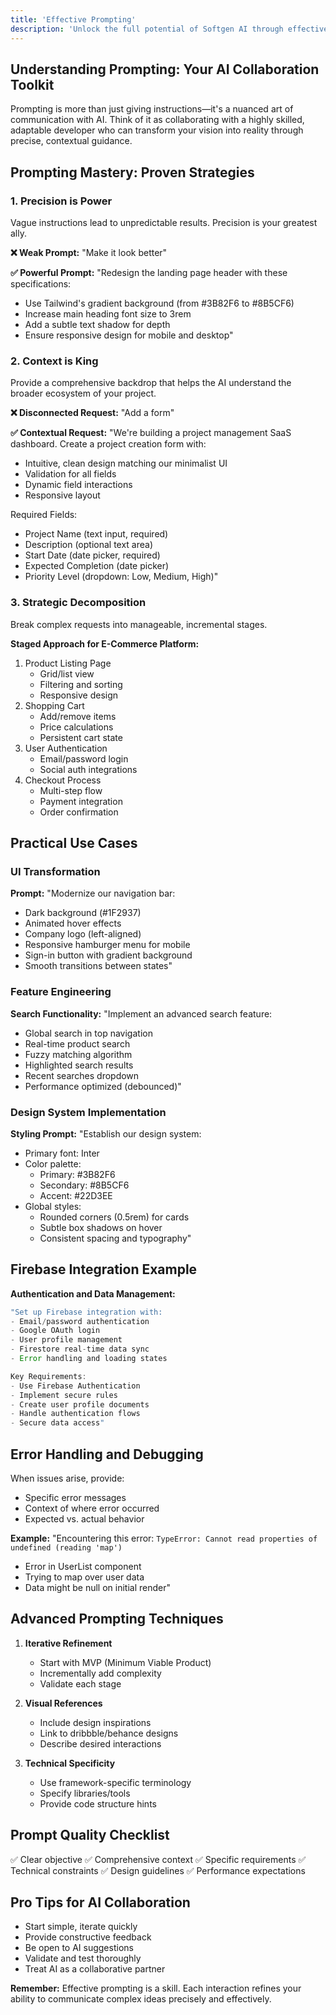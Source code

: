 ```yaml
---
title: 'Effective Prompting'
description: 'Unlock the full potential of Softgen AI through effective communication strategies'
---
```


## Understanding Prompting: Your AI Collaboration Toolkit

Prompting is more than just giving instructions—it's a nuanced art of communication with AI. Think of it as collaborating with a highly skilled, adaptable developer who can transform your vision into reality through precise, contextual guidance.

## Prompting Mastery: Proven Strategies

### 1. Precision is Power
Vague instructions lead to unpredictable results. Precision is your greatest ally.

**❌ Weak Prompt:**
"Make it look better"

**✅ Powerful Prompt:**
"Redesign the landing page header with these specifications:
- Use Tailwind's gradient background (from #3B82F6 to #8B5CF6)
- Increase main heading font size to 3rem
- Add a subtle text shadow for depth
- Ensure responsive design for mobile and desktop"

### 2. Context is King
Provide a comprehensive backdrop that helps the AI understand the broader ecosystem of your project.

**❌ Disconnected Request:**
"Add a form"

**✅ Contextual Request:**
"We're building a project management SaaS dashboard. Create a project creation form with:
- Intuitive, clean design matching our minimalist UI
- Validation for all fields
- Dynamic field interactions
- Responsive layout

Required Fields:
- Project Name (text input, required)
- Description (optional text area)
- Start Date (date picker, required)
- Expected Completion (date picker)
- Priority Level (dropdown: Low, Medium, High)"

### 3. Strategic Decomposition
Break complex requests into manageable, incremental stages.

**Staged Approach for E-Commerce Platform:**
1. Product Listing Page
   - Grid/list view
   - Filtering and sorting
   - Responsive design
2. Shopping Cart
   - Add/remove items
   - Price calculations
   - Persistent cart state
3. User Authentication
   - Email/password login
   - Social auth integrations
4. Checkout Process
   - Multi-step flow
   - Payment integration
   - Order confirmation

## Practical Use Cases

### UI Transformation

**Prompt:**
"Modernize our navigation bar:
- Dark background (#1F2937)
- Animated hover effects
- Company logo (left-aligned)
- Responsive hamburger menu for mobile
- Sign-in button with gradient background
- Smooth transitions between states"

### Feature Engineering

**Search Functionality:**
"Implement an advanced search feature:
- Global search in top navigation
- Real-time product search
- Fuzzy matching algorithm
- Highlighted search results
- Recent searches dropdown
- Performance optimized (debounced)"

### Design System Implementation

**Styling Prompt:**
"Establish our design system:
- Primary font: Inter
- Color palette:
  * Primary: #3B82F6
  * Secondary: #8B5CF6
  * Accent: #22D3EE
- Global styles:
  * Rounded corners (0.5rem) for cards
  * Subtle box shadows on hover
  * Consistent spacing and typography"

## Firebase Integration Example

**Authentication and Data Management:**
```jsx
"Set up Firebase integration with:
- Email/password authentication
- Google OAuth login
- User profile management
- Firestore real-time data sync
- Error handling and loading states

Key Requirements:
- Use Firebase Authentication
- Implement secure rules
- Create user profile documents
- Handle authentication flows
- Secure data access"
```

## Error Handling and Debugging

When issues arise, provide:
- Specific error messages
- Context of where error occurred
- Expected vs. actual behavior

**Example:**
"Encountering this error:
`TypeError: Cannot read properties of undefined (reading 'map')`
- Error in UserList component
- Trying to map over user data
- Data might be null on initial render"

## Advanced Prompting Techniques

1. **Iterative Refinement**
   - Start with MVP (Minimum Viable Product)
   - Incrementally add complexity
   - Validate each stage

2. **Visual References**
   - Include design inspirations
   - Link to dribbble/behance designs
   - Describe desired interactions

3. **Technical Specificity**
   - Use framework-specific terminology
   - Specify libraries/tools
   - Provide code structure hints

## Prompt Quality Checklist

✅ Clear objective
✅ Comprehensive context
✅ Specific requirements
✅ Technical constraints
✅ Design guidelines
✅ Performance expectations

## Pro Tips for AI Collaboration

- Start simple, iterate quickly
- Provide constructive feedback
- Be open to AI suggestions
- Validate and test thoroughly
- Treat AI as a collaborative partner

**Remember:** Effective prompting is a skill. Each interaction refines your ability to communicate complex ideas precisely and effectively.
